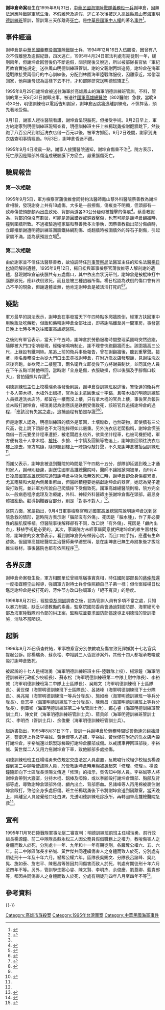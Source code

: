 '''謝坤倉命案'''發生在1995年8月31日，[[中華民國海軍陸戰隊|中華民國海軍陸戰隊]][[義務役|義務役]][[一兵|一兵]]謝坤倉，因無法適應[[陸戰隊|陸戰隊]][[軍旅|軍旅]][[生活|生活]]，不假離營及逾假、逃亡多次後被送入[[高雄縣|高雄縣]][[鳳山區|鳳山市]][[原日本海軍鳳山無線電信所|海軍明德訓練班]]管訓，管訓第三天卻離奇[[死亡|死亡]]。是[[中華民國|中華民國]][[軍中|軍中]][[人權|人權]]的著名[[事件|事件]]<ref name="#1">{{cite news|title=送入明德班三天 海軍兵離奇死亡|publisher=聯合晚報07版/社會新聞|date=1995-09-04|accessdate=2013-07-27}}</ref>。

== 事件經過 ==
謝坤倉是[[中華民國|中華民國]][[義務役|義務役]][[海軍陸戰隊|海軍陸戰隊]]士兵，1994年12月16日入伍服役，因曾有八次不假離營及逾假紀錄，四次逃亡，1995年4月24日軍法判處有期徒刑一年，緩刑兩年，但謝坤倉回營後仍不斷逾假，關禁閉後又脫逃，所以被部隊長官依「軍紀再教育實施規定」送往鳳山明德訓練班管訓。謝的父親謝丙圳追憶，謝坤倉在海軍陸戰隊接受兩個月的中心訓練後，分配到林園海軍陸戰隊服役，因離家近，常偷溜回家，他與謝母認為這樣下去不行，才和部隊研究送明德班矯正<ref name="#2">{{cite news|title=謝坤倉父母 不信任軍醫|publisher=聯合報03版/焦點|date=1995-09-09|accessdate=2013-07-27}}</ref>。

1995年8月29日謝坤倉被送往海軍於高雄鳳山的海軍明德訓練班管訓。不料，管訓的第三天8月31日謝即出事，被送往[[國軍高雄總醫院|國軍高雄總醫院]]（802醫院）急救，當晚9時30分，明德訓練班以電話告知謝家，謝坤倉因跳牆逃離訓練班，不慎摔落，頭先著地受傷。

9月1日，謝家人趕往醫院看護，謝坤倉呈現腦死，但接受手術。9月2日早上，軍方約謝家到明德訓練班現場查看，明德訓練班主任上校楊瑞勇指謝翻牆跳下，然後跑了八百公尺到附近洗衣店借一百元以後，被軍方抓回。9月2日晚間，謝家到洗衣店查明事情經過。9月3日，謝坤倉昏迷不醒。

1995年9月4日凌晨一點，謝家人接獲醫院通知，謝坤倉傷重不治<ref name="#1"/>。院方表示，死亡原因是頭部外傷造成硬腦膜下方瘀血，嚴重腦傷死亡。

== 驗屍報告 ==
=== 第一次相驗 ===
1995年9月5日，軍方檢察官蒲俊維會同特約法醫師鳳山蔡外科醫院蔡善教為謝坤倉相驗，發現謝身上共有18處傷，大多是一般擦傷，傷痕並不明顯，但頭部有一致命傷使頭部顱內出血致死、背部兩道各30公分疑似被撞擊的傷痕<ref name="#3">{{cite news|title=謝坤倉驗屍 18處傷痕|publisher=聯合晚報07版/社會新聞|date=1995-09-05|accessdate=2013-07-27}}</ref>。蔡善教認為，背部的傷沒有劃破，可能是遭圓錯器或鈍器擊傷，也有可能是謝坤倉翻牆時，撞到圍牆所致。不過複驗過程家屬和蔡善教多次爭執，因蔡善教指出部分傷痕時，立即推斷謝遭明德訓練班圍牆鐵絲網割傷、或翻牆時被圍牆外的碎石子劃傷，引起家屬不滿，認為蔡預設立場<ref>{{cite news|title=士兵之死 謝坤倉 軍法官下令將剖驗|publisher=聯合報03版/社會新聞|date=1995-09-06|accessdate=2013-07-27}}</ref>。

=== 第二次相驗 ===
由於謝家並不信任法醫蔡善教，故協調時任[[刑事警察局|刑事警察局]]法醫室主任的知名法醫[[楊日松|楊日松]]協同解剖遺體，1995年9月12日，楊日松與軍事檢察官蒲俊維等人解剖謝的遺體，發現謝坤倉前後腦共有五處傷口，其中依出血狀況研判，謝坤倉是被棍棒打中腦部致死，應非跌倒致死，而且是被三種凶器所傷。楊日松認為跌倒的傷口會有凹凸不平的現象，但謝遺體並無，他肯定謝坤倉是被活活打死的<ref>{{Cite web |url=http://dava.ncl.edu.tw/metadatainfo.aspx?funtype=0&PlayType=2&id=42675&BLID=42675 |title=存档副本 |accessdate=2013-07-18 |archive-date=2014-06-02 |archive-url=https://web.archive.org/web/20140602194649/http://dava.ncl.edu.tw/metadatainfo.aspx?funtype=0&PlayType=2&id=42675&BLID=42675 |dead-url=no }}</ref><ref>{{cite news|title=楊日松證實：謝坤倉被活活打死  家屬決循法律途徑討公道|publisher=聯合晚報01版/要聞|date=1995-09-12|accessdate=2013-07-27}}</ref>。

== 疑點 ==
軍方最早的說法表示，謝坤倉在事發當天下午四時點多爬牆跌倒，經軍方扶回軍中用晚飯及吃藥粉，但飯和藥粉謝坤倉全部吐出，即將謝隔離至另一間軍房，事發當日晚上七時多再送往國軍高雄總醫院。

之後則有軍官表示，當天下午五時，謝坤倉於勞動服務時間整理菜圃時突然逃跑，隨即被大門口衛哨發現，經衛哨鳴哨制止，謝不理會快跑翻牆而出。該圍牆高三公尺，上緣設有鐵刺絲。尾追上前的衛兵事後報告，曾在謝翻牆後，聽到重擊聲。接著，兩名義務役士兵從大門口出去尋找謝坤倉，在附近洗衣店發現謝，見謝往洗衣店後奔跑，並欲爬上二樓屋頂，兩名衛兵立即從後下方將謝員制伏，並同其他人員在下午五點半將他帶回，當時謝「全身是傷，衣服破損，但以後腦及手腳傷口較大」，曾拍攝照片存證<ref>{{cite news|title=海軍否認明德訓練班打人管教 到洗衣店奪錢、借錢 軍方與老闆說詞不同|publisher=聯合報03版/焦點|date=1995-09-05|accessdate=2013-07-27}}</ref>。

明德訓練班主任上校楊瑞勇事發後則說，謝坤倉從訓練班脫逃後，警衛連的衛兵有十多人帶木棍、木槍外出緝捕，官兵並未拿圓鍬或十字鎬，且帶木槍的明德訓練班人員抵達洗衣店時，都留在一樓而沒上樓，只有拿木棍的官兵上樓，事後官兵報告並未毆打謝坤倉，楊瑞勇認為謝應該是跌倒受傷致死，該班官兵追捕謝坤倉的過程，「應該沒有失當之處」，追捕過程有拍照存證<ref name="#3"/><ref>{{cite news|title=士兵之死 謝坤倉 軍法官下令將剖驗|publisher=聯合報03版/焦點|date=1995-09-06|accessdate=2013-07-27}}</ref>。

但是謝家人認為，明德訓練班的牆外是菜園，土壤鬆軟，也無硬物，即使牆有三公尺高，從上跳下頭部也不太可能摔得如此嚴重。另外洗衣店老闆指稱，謝坤倉慌張商借一百元要坐計程車遭拒，被老闆趕出店外，欲乘坐計程車，也被司機拒絕，軍方便有幾十人拿木棍、[[槍托|槍托]]、步搶、十字鎬及圓鍬等物追上，謝坤倉回頭往洗衣店樓上跑去，軍方尾隨，隨即聽到樓上一陣類似敲打聲，不久見謝坤倉被抬回訓練班<ref name="#1"/>。

而謝父表示，謝坤倉被送到醫院的時間是下午四點十五分，部隊卻延遲到晚上才通知家人，謝母則疑慮，謝送往國軍高雄總醫院時，醫師不讓她掀開被單，而9月4日凌晨國軍高雄總醫院通知謝坤倉手術急救無效死亡時，謝坤倉卻全身傷痕累累，尤其兩腋和大腿內側嚴重瘀血，但醫師積極要她捐獻謝坤倉的器官，她認為兒子遭毆打致死，並非軍方所說自己爬牆摔下受傷致死。國軍高雄總醫院則稱，院方完全以一般病患程序處理及治療謝，外科、神經外科醫師主張謝坤倉傷在頭部，最忌身體被亂動。勸導捐贈器官部分，則是「對事不對人」<ref name="#2"/>。

醫院方面，家屬指出，9月4日軍事檢察官轉述國軍高雄總醫院說明謝坤倉送到醫院急救的情形，當時院方表示謝「腦部沒有外傷」、死因是「腦水腫」，作了非必要性的腦肌膜移植。但醫院事後解釋卻有不同，改口說「有外傷」、死因是「顱內出血」，移植手術是必要的。其次，家屬院方未經家屬同意就把謝坤倉的維生器材拔除，謝坤倉的女友曾表示，看到謝坤倉仍有微弱心跳，而且口咬手指，應還有生命跡象。但國軍高雄總醫院主治醫師秦學禮堅稱，是在謝坤倉已無生命跡象後才拔除維生器材，事後醫院也都有依照程序<ref>{{cite news|title=對質 家屬醫師各說各話 外傷、死因、移植手術說法矛盾|publisher=聯合報06版/綜合|date=1995-09-12|accessdate=2013-07-27}}</ref>。

== 各界反應  ==
謝坤倉命案發生後，軍方相關單位曾經隱瞞事實真相，時任國防部部長的[[蔣仲苓|蔣仲苓]]還一度指媒體歪曲報導，強調軍方對待士兵會像照顧自己子弟一樣；但命案經楊日松鑑定謝坤倉是被打死的，蔣仲苓方改口強調軍方「絕不寬貸」的態度。

1996年8月22日，經監委[[胡開誠|胡開誠]]調查之後，認為管訓人員有多項不當之處，只知以暴力制裁，缺乏以德教勵的素養，監察院國防委員會通過對國防部、海軍總司令部及海軍陸戰隊司令部的糾正案，監察院並要求國防部儘速導正明德班的管訓措施，消除不當陋規。

== 起訴 ==
1996年9月25日偵查終結，軍事檢察官分別依教唆及傷害致死罪嫌將十七名官兵提起公訴。除楊瑞勇、蘇永松、李裕誠三人否認涉案外，其他十四人都坦承教唆或毆打謝坤倉致死。

被起訴的十七人是楊瑞勇（海軍明德訓練班班主任-陸戰隊上校）、楊源鐘（海軍明德訓練班行政組少校組長）、蘇永松（海軍明德訓練班第二中隊上尉中隊長）、李裕誠（海軍明德訓練班第二中隊上士區隊長）、吳賜文（海軍明德訓練班下士區隊長）、黃世傑（海軍明德訓練班下士區隊長）、呂諸峰（海軍明德訓練班下士分隊長）、吳兆晃（海軍明德訓練班一等兵分隊長）、施如泰（海軍明德訓練班一等兵分隊長）、詹志平（海軍明德訓練班下士分隊長）、陳惠昌（海軍明德訓練班上等兵分隊長）、劉蓋卿（海軍明德訓練班第二中隊管訓士兵）、鄭心睿（海軍明德訓練班管訓士兵）、陳文賢（海軍明德訓練班管訓士兵）、藍貴郎（海軍明德訓練班管訓士兵）、李明杰（管訓士兵）、余俊慶（海軍明德訓練班管訓士兵）。

起訴書指出，1995年8月31日下午，管訓一兵謝坤倉於勞務時間從警衛連旁翻牆潛逃，警衛連上兵及李裕誠、黃世傑等人追捕，李裕誠、黃世傑在附近的洗衣店內毆打謝坤倉，李裕誠還以鋁製球棒毆打謝坤倉腰部成傷。以戒護車押回班部後，李裕誠、黃世傑二人又用力拖謝坤倉下車，致他腳部多處挫傷。

明德訓練班班主任楊瑞勇未依規定交由法定人員處置，反教唆行政組少校組長楊源鐘到第二中隊唆使該隊人員，於管教謝坤倉時用棉被裹起來「修理、修理」。楊源鐘隨即向下士區隊長吳賜文傳達「修理」的指示，吳告知中隊人員。李裕誠等人將謝坤倉帶到大寢室，分持木棍、鋁棒及啞鈴，或以拳腳毆打謝坤倉頭部、胸部及背部等處，導致謝坤倉頭部外傷、顱內出血、背部瘀血。呂諸峰等人再用棉被裹住謝坤倉毆打，致他全身多處瘀傷。班主任楊瑞勇後下令將謝坤倉送到隔離室，當天晚上，隔離室人員發覺他口吐白沫，先送明德訓練班診療所，再轉國軍高雄總醫院急救<ref>{{cite news|title=謝坤倉案偵結 起訴17官兵|publisher=聯合報02版/要聞|date=1995-09-26|accessdate=2013-07-27}}</ref>。

== 宣判 ==
1995年11月18日陸戰隊軍事法庭二審宣判：明德訓練班前班主任楊瑞勇、前行政組長楊源鐘、前二中隊隊長蘇永松三人因公務員假借職務上之權力，教唆傷害人之身體而致人於死，分別處十一年、九年和十一年有期徒刑，各籬奪公權六、五、六年。前二中隊區隊長李裕誠、黃世傑共同連續傷害人之身體而致人於死，分別處有期徒刑十一年及十年六月，褫奪公權六年。區隊長吳賜文、分隊長呂諸峰、吳兆晃、施如泰、詹志平、陳惠昌等皆因共同傷害而致人於死，判處有期徒刑十年六月至四年不等。另外，管訓學生鄭心睿、陳文賢、李明杰、余俊慶、劉蓋卿、藍貴郎等，都因共同傷害人之身體而致人於死，分處有期徒刑四年八月至四年不等<ref>{{cite news|title=謝坤倉命案 明德班官兵判重刑|publisher=聯合報01版|date=1995-11-21|accessdate=2013-07-27}}</ref>。

== 參考資料 ==
{{reflist|2}}
{{-}}
{{中華民國國軍爭議事件}}

[[Category:高雄市謀殺案|Category:高雄市謀殺案]]
[[Category:1995年台灣罪案|Category:1995年台灣罪案]]
[[Category:中華民國海軍事件|Category:中華民國海軍事件]]